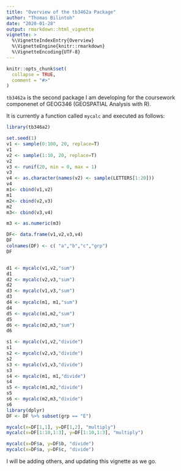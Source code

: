 ```yaml
---
title: "Overview of the tb3462a Package"
author: "Thomas Bilintoh"
date: "2020-01-28"
output: rmarkdown::html_vignette
vignette: >
  %\VignetteIndexEntry{Overview}
  %\VignetteEngine{knitr::rmarkdown}
  %\VignetteEncoding{UTF-8}
---
```


```r
knitr::opts_chunk$set(
  collapse = TRUE,
  comment = "#>"
)
```
`tb3462a` is the second package I am developing for the coursework componenet of GEOG346 (GEOSPATIAL Analysis with R).

It is currently a function called `mycalc` and executed as
follows:
```r
library(tb346a2)

set.seed(1)
v1 <- sample(0:100, 20, replace=T)
v1
v2 <- sample(1:10, 20, replace=T)
v2
v3 <- runif(20, min = 0, max = 1)
v3
v4 <- as.character(names(v2) <- sample(LETTERS[1:20]))
v4
m1<- cbind(v1,v2)
m1
m2<- cbind(v2,v3)
m2
m3<- cbind(v3,v4)

m3 <- as.numeric(m3)

DF<- data.frame(v1,v2,v3,v4)
DF
colnames(DF) <- c( "a","b","c","grp")
DF


d1 <- mycalc(v1,v2,"sum")
d1
d2 <- mycalc(v2,v3,"sum")
d2
d3 <- mycalc(v1,v3,"sum")
d3
d4 <- mycalc(m1, m1,"sum")
d4
d5 <- mycalc(m1,m2,"sum")
d5
d6 <- mycalc(m2,m3,"sum")
d6

s1 <- mycalc(v1,v2,"divide")
s1
s2 <- mycalc(v2,v3,"divide")
s2
s3 <- mycalc(v1,v3,"divide")
s3
s4 <- mycalc(m1, m1,"divide")
s4
s5 <- mycalc(m1,m2,"divide")
s5
s6 <- mycalc(m2,m3,"divide")
s6
library(dplyr)
DF <- DF %>% subset(grp == "E")

mycalc(x=DF[1,1], y=DF[1,2], "multiply")
mycalc(x=DF[1:10,1:3], y=DF[1:10,1:3], "multiply")

mycalc(x=DF$a, y=DF$b, "divide")
mycalc(x=DF$a, y=DF$c, "divide")


```

I will be adding others, and updating this vignette as we go.
